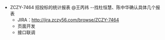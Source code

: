 - ZCZY-7464 招投标的统计报表 @王丙祎  --找杜恒慧、陈中华确认具体几个报表
    - JIRA：http://jira.zczy56.com/browse/ZCZY-7464
    - 页面开发
    - 接口联调




